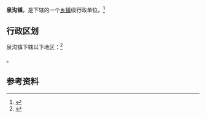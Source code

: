 {{中国乡级行政区|37/09/82/104/000}}

'''泉沟镇'''，是{{PRC admin/fullname|37/09/82/104/000|3}}下辖的一个[[乡镇|乡镇]]级行政单位。<ref>{{PRC admin/ref sgc|{{PRC admin/parent|37/09/82/104/000}}}}</ref>

== 行政区划 ==

泉沟镇下辖以下地区：<ref>{{PRC admin/ref sgc|37/09/82/104/000}}</ref>

{{PRC admin/children|37/09/82/104/000}}。

== 参考资料 ==

{{reflist}}

{{行政区划小作品}}
{{PRC admin/navcat|37/09/82/104/000}}